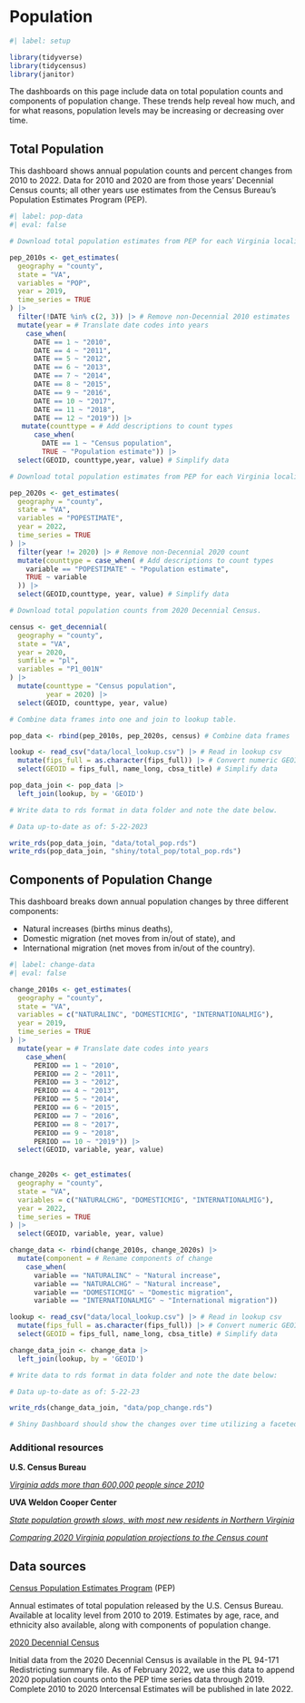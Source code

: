 # Population {#population}

```r
#| label: setup

library(tidyverse)
library(tidycensus)
library(janitor)

```

The dashboards on this page include data on total population counts and components of population change. These trends help reveal how much, and for what reasons, population levels may be increasing or decreasing over time.

## Total Population

This dashboard shows annual population counts and percent changes from 2010 to 2022. Data for 2010 and 2020 are from those years' Decennial Census counts; all other years use estimates from the Census Bureau's Population Estimates Program (PEP).

```r
#| label: pop-data
#| eval: false

# Download total population estimates from PEP for each Virginia locality from 2010 to 2019

pep_2010s <- get_estimates(
  geography = "county",
  state = "VA",
  variables = "POP",
  year = 2019,
  time_series = TRUE
) |> 
  filter(!DATE %in% c(2, 3)) |> # Remove non-Decennial 2010 estimates
  mutate(year = # Translate date codes into years
    case_when(
      DATE == 1 ~ "2010",
      DATE == 4 ~ "2011",
      DATE == 5 ~ "2012",
      DATE == 6 ~ "2013",
      DATE == 7 ~ "2014",
      DATE == 8 ~ "2015",
      DATE == 9 ~ "2016",
      DATE == 10 ~ "2017",
      DATE == 11 ~ "2018",
      DATE == 12 ~ "2019")) |> 
   mutate(counttype = # Add descriptions to count types
      case_when(
        DATE == 1 ~ "Census population",
        TRUE ~ "Population estimate")) |>  
  select(GEOID, counttype,year, value) # Simplify data

# Download total population estimates from PEP for each Virginia locality from 2021 to 2022.

pep_2020s <- get_estimates(
  geography = "county",
  state = "VA",
  variables = "POPESTIMATE",
  year = 2022,
  time_series = TRUE
) |> 
  filter(year != 2020) |> # Remove non-Decennial 2020 count
  mutate(counttype = case_when( # Add descriptions to count types
    variable == "POPESTIMATE" ~ "Population estimate",
    TRUE ~ variable
  )) |> 
  select(GEOID,counttype, year, value) # Simplify data

# Download total population counts from 2020 Decennial Census.

census <- get_decennial(
  geography = "county",
  state = "VA",
  year = 2020,
  sumfile = "pl",
  variables = "P1_001N"
) |> 
  mutate(counttype = "Census population",
         year = 2020) |> 
  select(GEOID, counttype, year, value)

# Combine data frames into one and join to lookup table.

pop_data <- rbind(pep_2010s, pep_2020s, census) # Combine data frames

lookup <- read_csv("data/local_lookup.csv") |> # Read in lookup csv
  mutate(fips_full = as.character(fips_full)) |> # Convert numeric GEOID to character in order to complete join
  select(GEOID = fips_full, name_long, cbsa_title) # Simplify data

pop_data_join <- pop_data |> 
  left_join(lookup, by = 'GEOID')

# Write data to rds format in data folder and note the date below.

# Data up-to-date as of: 5-22-2023

write_rds(pop_data_join, "data/total_pop.rds")
write_rds(pop_data_join, "shiny/total_pop/total_pop.rds")

```

## Components of Population Change

This dashboard breaks down annual population changes by three different components:

- Natural increases (births minus deaths),
- Domestic migration (net moves from in/out of state), and
- International migration (net moves from in/out of the country).

```r
#| label: change-data
#| eval: false

change_2010s <- get_estimates(
  geography = "county",
  state = "VA",
  variables = c("NATURALINC", "DOMESTICMIG", "INTERNATIONALMIG"),
  year = 2019,
  time_series = TRUE
) |> 
  mutate(year = # Translate date codes into years
    case_when(
      PERIOD == 1 ~ "2010",
      PERIOD == 2 ~ "2011",
      PERIOD == 3 ~ "2012",
      PERIOD == 4 ~ "2013",
      PERIOD == 5 ~ "2014",
      PERIOD == 6 ~ "2015",
      PERIOD == 7 ~ "2016",
      PERIOD == 8 ~ "2017",
      PERIOD == 9 ~ "2018",
      PERIOD == 10 ~ "2019")) |> 
  select(GEOID, variable, year, value)
  

change_2020s <- get_estimates(
  geography = "county",
  state = "VA",
  variables = c("NATURALCHG", "DOMESTICMIG", "INTERNATIONALMIG"),
  year = 2022,
  time_series = TRUE
) |> 
  select(GEOID, variable, year, value)

change_data <- rbind(change_2010s, change_2020s) |> 
  mutate(component = # Rename components of change
    case_when(
      variable == "NATURALINC" ~ "Natural increase",
      variable == "NATURALCHG" ~ "Natural increase", 
      variable == "DOMESTICMIG" ~ "Domestic migration",
      variable == "INTERNATIONALMIG" ~ "International migration"))

lookup <- read_csv("data/local_lookup.csv") |> # Read in lookup csv
  mutate(fips_full = as.character(fips_full)) |> # Convert numeric GEOID to character in order to complete join
  select(GEOID = fips_full, name_long, cbsa_title) # Simplify data

change_data_join <- change_data |> 
  left_join(lookup, by = 'GEOID')

# Write data to rds format in data folder and note the date below:

# Data up-to-date as of: 5-22-23

write_rds(change_data_join, "data/pop_change.rds")

# Shiny Dashboard should show the changes over time utilizing a faceted bar chart for 2010 through 2022. Three different data viz should show data by state, CBSA, and locality. Filters are on the latter two, which allow you to switch to different geographies.

```



### Additional resources

**U.S. Census Bureau**

[*Virginia adds more than 600,000 people since 2010*](https://www.census.gov/library/stories/state-by-state/virginia-population-change-between-census-decade.html)

**UVA Weldon Cooper Center**

[*State population growth slows, with most new residents in Northern Virginia*](https://news.virginia.edu/content/state-population-growth-slows-most-new-residents-northern-virginia)

[*Comparing 2020 Virginia population projections to the Census count*](https://statchatva.org/2021/09/27/comparing-2020-virginia-population-projections-to-the-census-count/)

## Data sources

[Census Population Estimates Program](https://www.census.gov/programs-surveys/popest.html) (PEP)

Annual estimates of total population released by the U.S. Census Bureau. Available at locality level from 2010 to 2019. Estimates by age, race, and ethnicity also available, along with components of population change.

[2020 Decennial Census](https://www.census.gov/programs-surveys/decennial-census/about/rdo/summary-files.html)

Initial data from the 2020 Decennial Census is available in the PL 94-171 Redistricting summary file. As of February 2022, we use this data to append 2020 population counts onto the PEP time series data through 2019. Complete 2010 to 2020 Intercensal Estimates will be published in late 2022.
